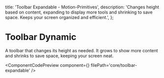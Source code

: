   title: 'Toolbar Expandable - Motion-Primitives',
  description:
    'Changes height based on content, expanding to display more tools and shrinking to save space. Keeps your screen organized and efficient.',
};


# Toolbar Dynamic

A toolbar that changes its height as needed. It grows to show more content and shrinks to save space, keeping your screen neat.

<ComponentCodePreview
  component={<ToolbarExpandable />}
  filePath='core/toolbar-expandable'
/>
